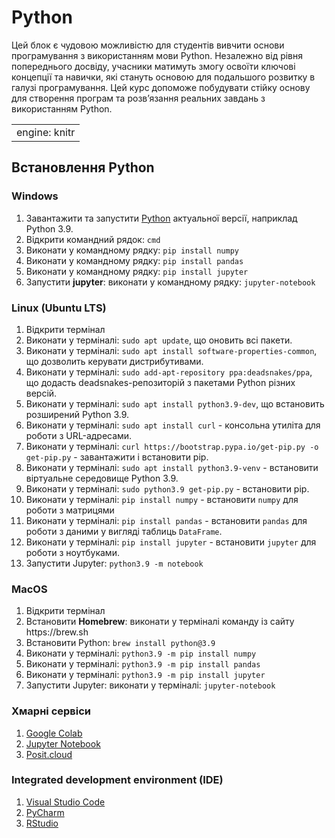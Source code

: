 # Python

Цей блок є чудовою можливістю для студентів вивчити основи програмування з використанням мови Python. Незалежно від рівня попереднього досвіду, учасники матимуть змогу освоїти ключові концепції та навички, які стануть основою для подальшого розвитку в галузі програмування. Цей курс допоможе побудувати стійку основу для створення програм та розв'язання реальних завдань з використанням Python.

---
engine: knitr
---

## Встановлення Python

### Windows

1. Завантажити та запустити [Python](https://www.python.org/downloads/) актуальної версії, наприклад Python 3.9.
2. Відкрити командний рядок: `cmd`
3. Виконати у командному рядку: `pip install numpy`
4. Виконати у командному рядку: `pip install pandas`
5. Виконати у командному рядку: `pip install jupyter`
6. Запустити **jupyter**: виконати у командному рядку: `jupyter-notebook`

### Linux (Ubuntu LTS)

1. Відкрити термінал
2. Виконати у терміналі: `sudo apt update`, що оновить всі пакети.
3. Виконати у терміналі: `sudo apt install software-properties-common`, що дозволить керувати дистрибутивами.
4. Виконати у терміналі: `sudo add-apt-repository ppa:deadsnakes/ppa`, що додасть deadsnakes-репозиторій з пакетами Python різних версій.
5. Виконати у терміналі: `sudo apt install python3.9-dev`, що встановить розширений Python 3.9.
6. Виконати у терміналі: `sudo apt install curl` - консольна утиліта для роботи з URL-адресами.
7. Виконати у терміналі: `curl https://bootstrap.pypa.io/get-pip.py -o get-pip.py` - завантажити і встановити pip.
8. Виконати у терміналі: `sudo apt install python3.9-venv` - встановити віртуальне середовище Python 3.9.
9. Виконати у терміналі: `sudo python3.9 get-pip.py` - встановити pip.
10. Виконати у терміналі: `pip install numpy` - встановити `numpy` для роботи з матрицями
11. Виконати у терміналі: `pip install pandas` - встановити `pandas` для роботи з даними у вигляді таблиць `DataFrame`.
12. Виконати у терміналі: `pip install jupyter` - встановити `jupyter` для роботи з ноутбуками.
13. Запустити Jupyter: `python3.9 -m notebook`

### MacOS

1. Відкрити термінал
2. Встановити **Homebrew**: виконати у терміналі команду із сайту https://brew.sh
3. Встановити Python: `brew install python@3.9`
4. Виконати у терміналі: `python3.9 -m pip install numpy`
5. Виконати у терміналі: `python3.9 -m pip install pandas`
6. Виконати у терміналі: `python3.9 -m pip install jupyter`
7. Запустити Jupyter: виконати у терміналі: `jupyter-notebook`

### Хмарні сервіси

1. [Google Colab](https://colab.research.google.com/)
2. [Jupyter Notebook](https://jupyter.org/try)
3. [Posit.cloud](https://posit.cloud/)

### Integrated development environment (IDE)

1. [Visual Studio Code](https://code.visualstudio.com/)
2. [PyCharm](https://www.jetbrains.com/pycharm/)
3. [RStudio](https://rstudio.com/)